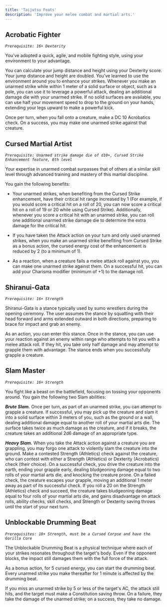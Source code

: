 ```yaml
---
title: 'Taijutsu Feats'
description: 'Improve your melee combat and martial arts.'
---
```


## Acrobatic Fighter
*`Prerequisite: 16+ Dexterity`*

You’ve adopted a quick, agile, and mobile fighting style, using your environment to your advantage.

You can calculate your jump distance and height using your Dexterity score. Your jump distance and height are doubled. You’ve learned to use the environment around you to enhance your strikes. Whenever you make an unarmed strike while within 1 meter of a solid surface or object, such as a pole, you can use it to leverage a powerful attack, dealing an additional damage die with your unarmed strike. If no solid surfaces are available, you can use half your movement speed to drop to the ground on your hands, extending your legs upward to make a powerful kick.

Once per turn, when you fall onto a creature, make a DC 10 Acrobatics check. On a success, you may make one unarmed strike against that creature.

## Cursed Martial Artist
*`Prerequisite: Unarmed strike damage die of d10+, Cursed Strike Enhancement feature, 8th level`*

Your expertise in unarmed combat surpasses that of others at a similar skill level through advanced training and mastery of this martial discipline.

You gain the following benefits:

- Your unarmed strikes, when benefiting from the Cursed Strike enhancement, have their critical hit range increased by 1 (For example, if you would score a critical hit on a roll of 20, you can now score a critical hit on a roll of 19 or 20 while using Cursed Strike). Additionally, whenever you score a critical hit with an unarmed strike, you can roll one additional unarmed strike damage die to determine the extra damage for the critical hit.

- If you have taken the Attack action on your turn and only used unarmed strikes, when you make an unarmed strike benefiting from Cursed Strike as a bonus action, the cursed energy cost of the enhancement is reduced by 2 (to a minimum of 1).

- As a reaction, when a creature fails a melee attack roll against you, you can make one unarmed strike against them. On a successful hit, you can add your Charisma modifier (minimum of +1) to the damage roll.

## Shiranui-Gata
*`Prerequisite: 16+ Strength`*

Shiranui-Gata is a stance typically used by sumo wrestlers during the opening ceremony. The user assumes the stance by squatting with their head forward and arms extended outward in both directions, preparing to brace for impact and grab an enemy. 

As an action, you can enter this stance. Once in the stance, you can use your reaction against an enemy within range who attempts to hit you with a melee attack roll. If they hit, you take only half damage and may attempt to grapple them with advantage. The stance ends when you successfully grapple a creature.

## Slam Master
*`Prerequisite: 16+ Strength`*

You fight like a beast on the battlefield, focusing on tossing your opponents around. You gain the following two Slam abilities:

***Brute Slam.*** Once per turn, as part of an unarmed strike, you can attempt to grapple a creature. If successful, you may pick up the creature and slam it into a solid surface within 3 meters of you, such as the ground or a wall, dealing additional damage equal to another roll of your martial arts die. The surface takes twice as much damage as the creature, and if it breaks, the creature takes an additional 2d6 damage of an appropriate type.

***Heavy Slam.*** When you take the Attack action against a creature you are grappling, you may forgo one attack to violently slam the creature into the ground. Make a contested Strength (Athletics) check against the creature, who can contest with either a Strength (Athletics) or Dexterity (Acrobatics) check (their choice). On a successful check, you drive the creature into the earth, ending your grapple early, dealing bludgeoning damage equal to two rolls of your martial arts die, and knocking the creature prone. On a failed check, the creature escapes your grapple, moving an additional 1 meter away as part of its successful check. If you roll a 20 on the Strength (Athletics) check and succeed, the creature takes bludgeoning damage equal to four rolls of your martial arts die, and gains disadvantage on attack rolls, ability checks, skill checks, and Strength or Dexterity saving throws until the start of your next turn.

## Unblockable Drumming Beat
*`Prerequisites: 18+ Strength, must be a Cursed Corpse and have the Gorilla Core`*

The Unblockable Drumming Beat is a physical technique where each of your strikes resonates throughout the target's body. Even if the opponent blocks, the impact still damages them with the full force of the attack. 

As a bonus action, for 5 cursed energy, you can start the drumming beat. Every unarmed strike you make thereafter for 1 minute is affected by the drumming beat. 

If you miss an unarmed strike by 5 or less of the target's AC, the attack still hits, and the target must make a Constitution saving throw. On a failure, they take the damage of the unarmed strike; on a success, they take no damage.